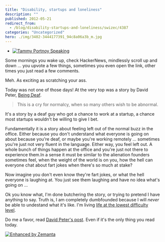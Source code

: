```yaml
---
title: "Disability, startups and loneliness"
description: ""
published: 2012-05-21
redirect_from:
  - /blog/disability-startups-and-loneliness/swizec/4387
categories: "Uncategorized"
hero: ./img/3402-3444177391_94c8a06a3b_m.jpg
---
```


- [![Tammy Portnoy Speaking](./img/3402-3444177391_94c8a06a3b_m.jpg "Tammy Portnoy Speaking")](http://www.flickr.com/photos/16638697@N00/3444177391)

Some mornings you wake up, check HackerNews, mindlessly scroll up and down ... you upvote a few things, sometimes you even open the link, other times you just read a few comments.

Meh. As exciting as scratching your ass.

Today was not one of those days! At the very top was a story by David Peter, [Being Deaf](http://davidpeter.me/stories/being-deaf).

> This is a cry for normalcy, when so many others wish to be abnormal.

It's a story by a deaf guy who got a chance to work at a startup, a chance most startups wouldn't be willing to give I bet.

Fundamentally it is a story about feeling left out of the normal buzz in the office. Either because you don't understand what everyone is going on about because you're deaf, or maybe you're working remotely ... sometimes you're just not very fluent in the language. Either way, you feel left out. A whole bunch of things happen at the office and you're just not there to experience them.In a sense it must be similar to the alienation founders sometimes feel, when the weight of the world is on you, how the hell can everyone chat about fart jokes when there's so much at stake?

Now imagine you don't even know they're fart jokes, or what the hell everyone is laughing at. You just see them laughing and have no idea what's going on ...

Ok you know what, I'm done butchering the story, or trying to pretend I have anything to say. Truth is, I am completely dumbfounded because I will _never_ be able to undestand what it's like. I'm living [life at the lowest difficulty level](http://whatever.scalzi.com/2012/05/15/straight-white-male-the-lowest-difficulty-setting-there-is/).

Do me a favor, read [David Peter's post](http://davidpeter.me/stories/being-deaf). Even if it's the only thing you read today.

[![Enhanced by Zemanta](https://img.zemanta.com/zemified_e.png?x-id=b17a33f2-2aa3-474a-be2a-d66acebc8491)](http://www.zemanta.com/?px "Enhanced by Zemanta")
